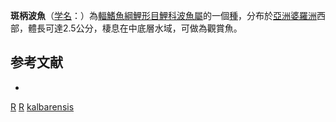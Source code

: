 {{Speciesbox 
| taxon = Rasbora kalbarensis
| status = NE
| status_system = IUCN3.1
| authority = [[Kottelat|Kottelat]], 1991
| synonyms = 
}}
'''斑柄波魚'''（[[学名|学名]]：{{lang|la|'''''Rasbora kalbarensis'''''}}）為[[輻鰭魚綱|輻鰭魚綱]][[鯉形目|鯉形目]][[鯉科|鯉科]][[波魚屬|波魚屬]]的一個[[種|種]]，分布於[[亞洲|亞洲]][[婆羅洲|婆羅洲]]西部，體長可達2.5公分，棲息在中底層水域，可做為觀賞魚。

==参考文献==
*{{FishBase_species|genus=Rasbora|species=kalbarensis|year=2011|month=12}}

{{Taxonbar}}

[[Category:1991年描述的鱼类|R]]
[[Category:觀賞魚|R]]
[[Category:波魚屬|kalbarensis]]